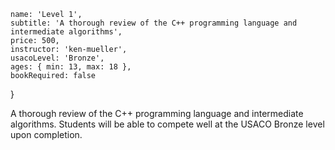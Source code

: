 	name: 'Level 1',
	subtitle: 'A thorough review of the C++ programming language and intermediate algorithms',
	price: 500,
	instructor: 'ken-mueller',
	usacoLevel: 'Bronze',
	ages: { min: 13, max: 18 },
	bookRequired: false
}

A thorough review of the C++ programming language and intermediate algorithms. Students will be able to compete well at the USACO Bronze level upon completion.
